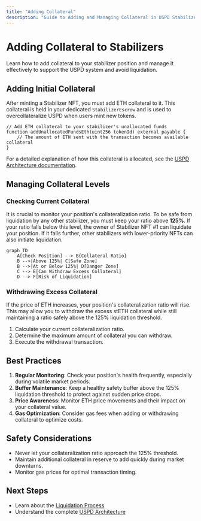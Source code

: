 ```yaml
---
title: "Adding Collateral"
description: "Guide to Adding and Managing Collateral in USPD Stabilizers"
---
```


# Adding Collateral to Stabilizers

Learn how to add collateral to your stabilizer position and manage it effectively to support the USPD system and avoid liquidation.

## Adding Initial Collateral

After minting a Stabilizer NFT, you must add ETH collateral to it. This collateral is held in your dedicated `StabilizerEscrow` and is used to overcollateralize USPD when users mint new tokens.

```solidity
// Add ETH collateral to your stabilizer's unallocated funds
function addUnallocatedFundsEth(uint256 tokenId) external payable {
    // The amount of ETH sent with the transaction becomes available collateral
}
```
For a detailed explanation of how this collateral is allocated, see the [USPD Architecture documentation](/docs/architecture).

## Managing Collateral Levels

### Checking Current Collateral

It is crucial to monitor your position's collateralization ratio. To be safe from liquidation by any other stabilizer, you must keep your ratio above **125%**. If your ratio falls below this level, the owner of Stabilizer NFT #1 can liquidate your position. If it falls further, other stabilizers with lower-priority NFTs can also initiate liquidation.

```mermaid
graph TD
    A[Check Position] --> B{Collateral Ratio}
    B -->|Above 125%| C[Safe Zone]
    B -->|At or Below 125%| D[Danger Zone]
    C --> E[Can Withdraw Excess Collateral]
    D --> F[Risk of Liquidation]
```

### Withdrawing Excess Collateral

If the price of ETH increases, your position's collateralization ratio will rise. This may allow you to withdraw the excess stETH collateral while still maintaining a ratio safely above the 125% liquidation threshold.

1.  Calculate your current collateralization ratio.
2.  Determine the maximum amount of collateral you can withdraw.
3.  Execute the withdrawal transaction.

## Best Practices

1.  **Regular Monitoring**: Check your position's health frequently, especially during volatile market periods.
2.  **Buffer Maintenance**: Keep a healthy safety buffer above the 125% liquidation threshold to protect against sudden price drops.
3.  **Price Awareness**: Monitor ETH price movements and their impact on your collateral value.
4.  **Gas Optimization**: Consider gas fees when adding or withdrawing collateral to optimize costs.

## Safety Considerations

-   Never let your collateralization ratio approach the 125% threshold.
-   Maintain additional collateral in reserve to add quickly during market downturns.
-   Monitor gas prices for optimal transaction timing.

## Next Steps

-   Learn about the [Liquidation Process](/docs/stabilizers/liquidation)
-   Understand the complete [USPD Architecture](/docs/architecture)

